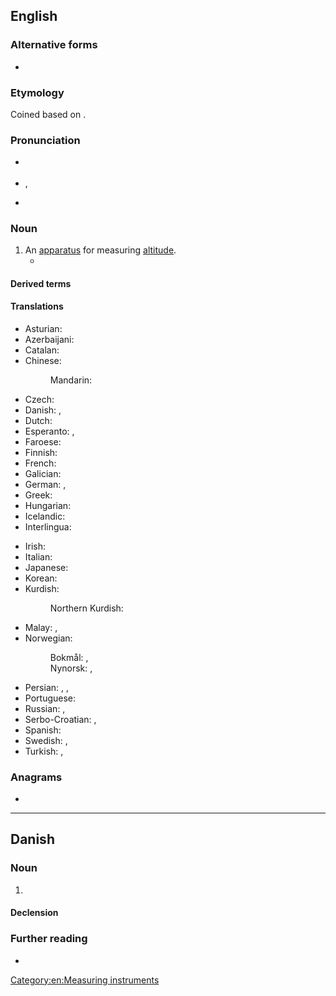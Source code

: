 {{also|Altimeter}}
==English==

===Alternative forms===
* {{alt|en|altimetre||nonstandard}}

===Etymology===
Coined based on {{der|en|la|altus||high}} {{suffix|en||meter}}.

===Pronunciation===
* {{a|UK}} {{enPR|əltĭmētər}}
* {{a|US}} {{IPA|en|/ælˈtɪm.ɪ.tɚ/}}, {{enPR|əltəmētər}}
* {{audio|en|LL-Q1860 (eng)-Vininn126-altimeter.wav|Audio (US)}}

===Noun===
{{en-noun}}

# An [[apparatus]] for measuring [[altitude]].
#* {{quote-book|en|year=2000|author=Paul E. Illman|title=The Pilot's Handbook of Aeronautical Knowledge|publisher=McGraw Hill Professional|page=128|pageurl=https://books.google.com/books?id=oawtij10NbgC&q=%22altimeter%22&dq=%22altimeter%22&hl=&cd=32&source=gbs_api|isbn=9780071386623|text=For that reason, if you do any mountain climbing, allow a generous margin of error of extra altitude—not only for possible '''altimeter''' error, but also for downdrafts that are particularly prevalent if high winds are encountered.}}

====Derived terms====
{{der2|en|altimetric
|altimetry
|absolute altimeter
|pressure altimeter|radio altimeter}}

====Translations====
{{trans-top|an apparatus for measuring altitude}}
* Asturian: {{t|ast|altímetru|m}}
* Azerbaijani: {{t|az|altimetr}}
* Catalan: {{t|ca|altímetre|m}}
* Chinese:
*: Mandarin: {{t|cmn|测高仪}}
* Czech: {{t|cs|výškoměr|m}}
* Danish: {{t+|da|højdemåler|c}}, {{t+|da|altimeter|n}}
* Dutch: {{t+|nl|hoogtemeter|m}}
* Esperanto: {{t|eo|altmezurilo}}, {{t|eo|altometro}}
* Faroese: {{t|fo|hæddarmátari|m}}
* Finnish: {{t+|fi|korkeusmittari}}
* French: {{t+|fr|altimètre|m}}
* Galician: {{t|gl|altímetro|m}}
* German: {{t+|de|Höhenmesser|m}}, {{t+|de|Altimeter|n}}
* Greek: {{t+|el|υψόμετρο|n}}
* Hungarian: {{t|hu|altiméter}}
* Icelandic: {{t+|is|hæðarmælir|m}}
* Interlingua: {{t|ia|altimetro}}
{{trans-mid}}
* Irish: {{t|ga|airdemhéadar|m}}
* Italian: {{t+|it|altimetro|m}}
* Japanese: {{t|ja|高度計|tr=kōdokei}}
* Korean: {{t+|ko|고도계|sc=Kore}}
* Kurdish:
*: Northern Kurdish: {{t+|kmr|bilindayîpîv}}
* Malay: {{t|ms|jangka tinggi}}, {{t|ms|altimeter}}
* Norwegian:
*: Bokmål: {{t|nb|høydemåler|m}}, {{t|nb|altimeter}}
*: Nynorsk: {{t|nn|høgdemålar|m}}, {{t|nn|altimeter}}
* Persian: {{t|fa|ارتفاع‌سنج|tr=ertefâ'sanj}}, {{t|fa|بلنداسنج|tr=bolandâsanj}}, {{t+|fa|فرازیاب|tr=farâzyâb}}
* Portuguese: {{t+|pt|altímetro|m}}
* Russian: {{t+|ru|альтиме́тр|m}}, {{t+|ru|высотоме́р|m}}
* Serbo-Croatian: {{t+|sh|vȉsinomjēr|m}}, {{t+|sh|àltimetar|m}}
* Spanish: {{t+|es|altímetro|m}}
* Swedish: {{t|sv|höjdmätare|c}}, {{t+|sv|altimeter|c}}
* Turkish: {{t+|tr|yükseklikölçer}}, {{t+|tr|altimetre}}
{{trans-bottom}}

===Anagrams===
* {{anagrams|en|a=aeeilmrtt|altimetre}}

[[Category:en:Measuring instruments]]

----

==Danish==

===Noun===
{{da-noun|et|sg-def-2=altimetret|altimetre}}

# {{l|en|altimeter}}
#: {{syn|da|højdemåler}}

====Declension====
{{da-decl|et|sg-def-2=altimetret|altimetre}}

===Further reading===
* {{R:Den Danske Ordbog}}

{{c|da|Measuring instruments}}